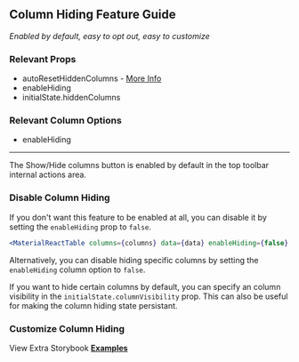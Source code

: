 
<Head>
  <title>Material React Table Docs - Column Hiding Feature Guide</title>
</Head>

## Column Hiding Feature Guide

_Enabled by default, easy to opt out, easy to customize_

### Relevant Props

- autoResetHiddenColumns - [More Info](https://react-table.tanstack.com/docs/api/useTable#table-options)
- enableHiding
- initialState.hiddenColumns

### Relevant Column Options

- enableHiding

---

The Show/Hide columns button is enabled by default in the top toolbar internal actions area.

### Disable Column Hiding

If you don't want this feature to be enabled at all, you can disable it by setting the `enableHiding` prop to `false`.

```jsx
<MaterialReactTable columns={columns} data={data} enableHiding={false} />
```

Alternatively, you can disable hiding specific columns by setting the `enableHiding` column option to `false`.

If you want to hide certain columns by default, you can specify an column visibility in the `initialState.columnVisibility` prop. This can also be useful for making the column hiding state persistant.

<Example />

### Customize Column Hiding

View Extra Storybook **[Examples](https://www.material-react-table.dev/?path=/story/features-column-hiding-examples--column-hiding-with-header-groups)**
